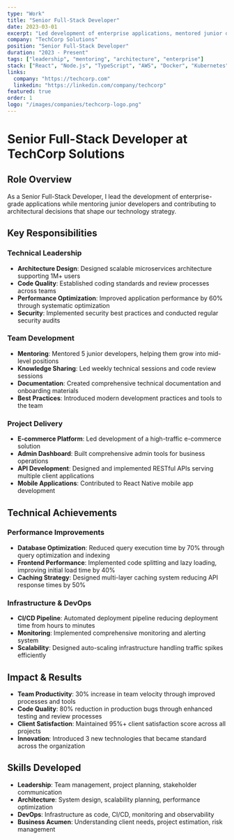 ```yaml
---
type: "Work"
title: "Senior Full-Stack Developer"
date: 2023-03-01
excerpt: "Led development of enterprise applications, mentored junior developers, and contributed to architectural decisions."
company: "TechCorp Solutions"
position: "Senior Full-Stack Developer"
duration: "2023 - Present"
tags: ["leadership", "mentoring", "architecture", "enterprise"]
stack: ["React", "Node.js", "TypeScript", "AWS", "Docker", "Kubernetes"]
links:
  company: "https://techcorp.com"
  linkedin: "https://linkedin.com/company/techcorp"
featured: true
order: 1
logo: "/images/companies/techcorp-logo.png"
---
```


# Senior Full-Stack Developer at TechCorp Solutions

## Role Overview

As a Senior Full-Stack Developer, I lead the development of enterprise-grade applications while mentoring junior developers and contributing to architectural decisions that shape our technology strategy.

## Key Responsibilities

### Technical Leadership
- **Architecture Design**: Designed scalable microservices architecture supporting 1M+ users
- **Code Quality**: Established coding standards and review processes across teams
- **Performance Optimization**: Improved application performance by 60% through systematic optimization
- **Security**: Implemented security best practices and conducted regular security audits

### Team Development
- **Mentoring**: Mentored 5 junior developers, helping them grow into mid-level positions
- **Knowledge Sharing**: Led weekly technical sessions and code review sessions
- **Documentation**: Created comprehensive technical documentation and onboarding materials
- **Best Practices**: Introduced modern development practices and tools to the team

### Project Delivery
- **E-commerce Platform**: Led development of a high-traffic e-commerce solution
- **Admin Dashboard**: Built comprehensive admin tools for business operations
- **API Development**: Designed and implemented RESTful APIs serving multiple client applications
- **Mobile Applications**: Contributed to React Native mobile app development

## Technical Achievements

### Performance Improvements
- **Database Optimization**: Reduced query execution time by 70% through query optimization and indexing
- **Frontend Performance**: Implemented code splitting and lazy loading, improving initial load time by 40%
- **Caching Strategy**: Designed multi-layer caching system reducing API response times by 50%

### Infrastructure & DevOps
- **CI/CD Pipeline**: Automated deployment pipeline reducing deployment time from hours to minutes
- **Monitoring**: Implemented comprehensive monitoring and alerting system
- **Scalability**: Designed auto-scaling infrastructure handling traffic spikes efficiently

## Impact & Results

- **Team Productivity**: 30% increase in team velocity through improved processes and tools
- **Code Quality**: 80% reduction in production bugs through enhanced testing and review processes
- **Client Satisfaction**: Maintained 95%+ client satisfaction score across all projects
- **Innovation**: Introduced 3 new technologies that became standard across the organization

## Skills Developed

- **Leadership**: Team management, project planning, stakeholder communication
- **Architecture**: System design, scalability planning, performance optimization
- **DevOps**: Infrastructure as code, CI/CD, monitoring and observability
- **Business Acumen**: Understanding client needs, project estimation, risk management
